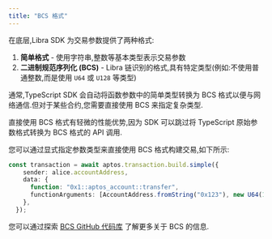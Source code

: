 ```yaml
---
title: "BCS 格式"
---
```


在底层,Libra SDK 为交易参数提供了两种格式:

1. **简单格式** - 使用字符串,整数等基本类型表示交易参数
2. **二进制规范序列化 (BCS)** - Libra 链识别的格式,具有特定类型(例如:不使用普通整数,而是使用 `U64` 或 `U128` 等类型)

通常,TypeScript SDK 会自动将函数参数中的简单类型转换为 BCS 格式以便与网络通信.但对于某些合约,您需要直接使用 BCS 来指定复杂类型.

直接使用 BCS 格式有轻微的性能优势,因为 SDK 可以跳过将 TypeScript 原始参数格式转换为 BCS 格式的 API 调用.

您可以通过显式指定参数类型来直接使用 BCS 格式构建交易,如下所示:

```typescript filename="example.ts"
const transaction = await aptos.transaction.build.simple({
    sender: alice.accountAddress,
    data: {
      function: "0x1::aptos_account::transfer",
      functionArguments: [AccountAddress.fromString("0x123"), new U64(1_000_000)],
    },
  });
```

您可以通过探索 [BCS GitHub 代码库](https://github.com/libra2org/bcs) 了解更多关于 BCS 的信息.
